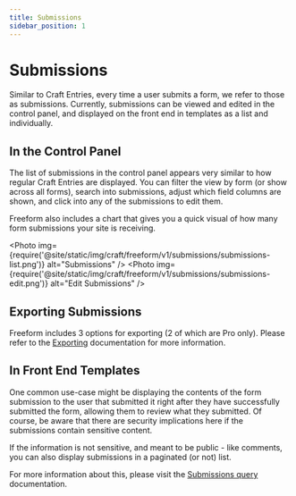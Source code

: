 ```yaml
---
title: Submissions
sidebar_position: 1
---
```




# Submissions

Similar to Craft Entries, every time a user submits a form, we refer to those as submissions. Currently, submissions can be viewed and edited in the control panel, and displayed on the front end in templates as a list and individually.

## In the Control Panel

The list of submissions in the control panel appears very similar to how regular Craft Entries are displayed. You can filter the view by form (or show across all forms), search into submissions, adjust which field columns are shown, and click into any of the submissions to edit them.

Freeform also includes a chart that gives you a quick visual of how many form submissions your site is receiving.

<Photo
  img={require('@site/static/img/craft/freeform/v1/submissions/submissions-list.png')}
  alt="Submissions"
/>
<Photo
  img={require('@site/static/img/craft/freeform/v1/submissions/submissions-edit.png')}
  alt="Edit Submissions"
/>

## Exporting Submissions

Freeform includes 3 options for exporting (2 of which are Pro only). Please refer to the [Exporting](./exporting.mdx) documentation for more information.

## In Front End Templates

One common use-case might be displaying the contents of the form submission to the user that submitted it right after they have successfully submitted the form, allowing them to review what they submitted. Of course, be aware that there are security implications here if the submissions contain sensitive content.

If the information is not sensitive, and meant to be public - like comments, you can also display submissions in a paginated (or not) list.

For more information about this, please visit the [Submissions query](../templates/queries/submissions.mdx) documentation.
